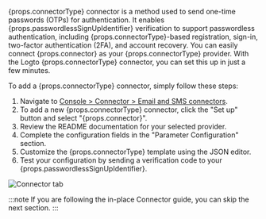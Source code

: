 {props.connectorType} connector is a method used to send one-time passwords (OTPs) for authentication. It enables {props.passwordlessSignUpIdentifier} verification to support passwordless authentication, including {props.connectorType}-based registration, sign-in, two-factor authentication (2FA), and account recovery.
You can easily connect {props.connector} as your {props.connectorType} provider. With the Logto {props.connectorType} connector, you can set this up in just a few minutes.

To add a {props.connectorType} connector, simply follow these steps:

1. Navigate to [Console > Connector > Email and SMS connectors](https://cloud.logto.io/to/connectors/passwordless).
2. To add a new {props.connectorType} connector, click the "Set up" button and select "{props.connector}".
3. Review the README documentation for your selected provider.
4. Complete the configuration fields in the "Parameter Configuration" section.
5. Customize the {props.connectorType} template using the JSON editor.
6. Test your configuration by sending a verification code to your {props.passwordlessSignUpIdentifier}.

![Connector tab](../assets/connector-tab-passwordless.png)

:::note
If you are following the in-place Connector guide, you can skip the next section.
:::
